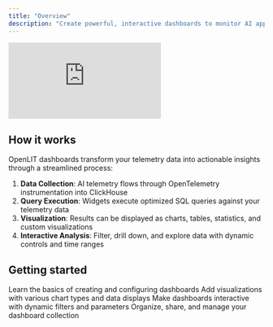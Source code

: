```yaml
---
title: "Overview"
description: "Create powerful, interactive dashboards to monitor AI application performance, visualize telemetry data, and gain insights into your LLM operations with real-time analytics."
---
```


<iframe className="w-full aspect-video rounded-xl" src="https://www.youtube.com/embed/XOvhKAo9XG8?si=IDssTOxW-hmF62P2" title="YouTube video player" frameborder="0" allow="accelerometer; autoplay; clipboard-write; encrypted-media; gyroscope; picture-in-picture; web-share" referrerpolicy="strict-origin-when-cross-origin" allowfullscreen></iframe>

## How it works

OpenLIT dashboards transform your telemetry data into actionable insights through a streamlined process:

1. **Data Collection**: AI telemetry flows through OpenTelemetry instrumentation into ClickHouse
2. **Query Execution**: Widgets execute optimized SQL queries against your telemetry data
3. **Visualization**: Results can be displayed as charts, tables, statistics, and custom visualizations
4. **Interactive Analysis**: Filter, drill down, and explore data with dynamic controls and time ranges

## Getting started

<CardGroup cols={2}>
  <Card title="Create a new dashboard" href="/latest/openlit/dashboards/create-dashboard" icon="plus">
    Learn the basics of creating and configuring dashboards
  </Card>
  <Card title="Widgets" href="/latest/openlit/dashboards/widgets/overview" icon="chart-line">
    Add visualizations with various chart types and data displays
  </Card>
  <Card title="Use filters & variables" href="/latest/openlit/dashboards/filters-and-dynamic-bindings" icon="filter">
    Make dashboards interactive with dynamic filters and parameters
  </Card>
  <Card title="Organize dashboards" href="/latest/openlit/dashboards/organize-dashboards" icon="folder">
    Organize, share, and manage your dashboard collection
  </Card>
</CardGroup>
